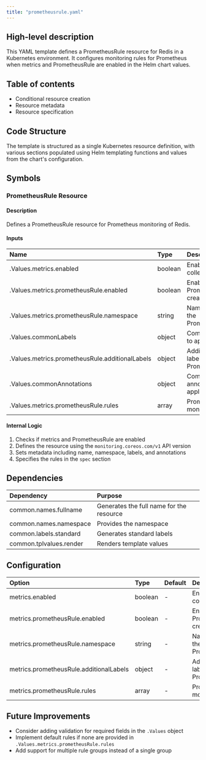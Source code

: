 ```yaml
---
title: "prometheusrule.yaml"
---
```


## High-level description
This YAML template defines a PrometheusRule resource for Redis in a Kubernetes environment. It configures monitoring rules for Prometheus when metrics and PrometheusRule are enabled in the Helm chart values.

## Table of contents
- Conditional resource creation
- Resource metadata
- Resource specification

## Code Structure
The template is structured as a single Kubernetes resource definition, with various sections populated using Helm templating functions and values from the chart's configuration.

## Symbols

### PrometheusRule Resource
#### Description
Defines a PrometheusRule resource for Prometheus monitoring of Redis.

#### Inputs
| Name | Type | Description |
|:-----|:-----|:------------|
| .Values.metrics.enabled | boolean | Enables metrics collection |
| .Values.metrics.prometheusRule.enabled | boolean | Enables PrometheusRule creation |
| .Values.metrics.prometheusRule.namespace | string | Namespace for the PrometheusRule |
| .Values.commonLabels | object | Common labels to apply |
| .Values.metrics.prometheusRule.additionalLabels | object | Additional labels for the PrometheusRule |
| .Values.commonAnnotations | object | Common annotations to apply |
| .Values.metrics.prometheusRule.rules | array | Prometheus monitoring rules |

#### Internal Logic
1. Checks if metrics and PrometheusRule are enabled
2. Defines the resource using the `monitoring.coreos.com/v1` API version
3. Sets metadata including name, namespace, labels, and annotations
4. Specifies the rules in the `spec` section

## Dependencies
| Dependency | Purpose |
|:-----------|:--------|
| common.names.fullname | Generates the full name for the resource |
| common.names.namespace | Provides the namespace |
| common.labels.standard | Generates standard labels |
| common.tplvalues.render | Renders template values |

## Configuration
| Option | Type | Default | Description |
|:-------|:-----|:--------|:------------|
| metrics.enabled | boolean | - | Enables metrics collection |
| metrics.prometheusRule.enabled | boolean | - | Enables PrometheusRule creation |
| metrics.prometheusRule.namespace | string | - | Namespace for the PrometheusRule |
| metrics.prometheusRule.additionalLabels | object | - | Additional labels for the PrometheusRule |
| metrics.prometheusRule.rules | array | - | Prometheus monitoring rules |

## Future Improvements
- Consider adding validation for required fields in the `.Values` object
- Implement default rules if none are provided in `.Values.metrics.prometheusRule.rules`
- Add support for multiple rule groups instead of a single group